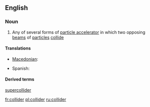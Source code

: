 ==English==
{{wikipedia}}

===Noun===
{{en-noun}}

# {{physics}} Any of several forms of [[particle accelerator]] in which two opposing  [[beam]]s of [[particle]]s [[collide]]

====Translations====
{{trans-top|particle accelerator}}
* [[Macedonian]]: {{t|mk|судирач|m|tr=súdirač|sc=Cyrl}}
{{trans-mid}}
* Spanish: {{t|es|colisionador|m}}
{{trans-bottom}}

====Derived terms====
[[supercollider]]

[[fr:collider]]
[[pl:collider]]
[[ru:collider]]